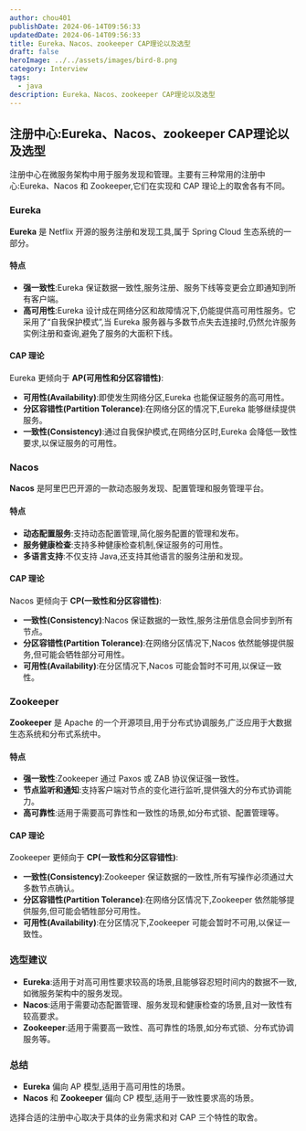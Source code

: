 ```yaml
---
author: chou401
publishDate: 2024-06-14T09:56:33
updatedDate: 2024-06-14T09:56:33
title: Eureka、Nacos、zookeeper CAP理论以及选型
draft: false
heroImage: ../../assets/images/bird-8.png
category: Interview
tags:
  - java
description: Eureka、Nacos、zookeeper CAP理论以及选型
---
```


## 注册中心:Eureka、Nacos、zookeeper CAP理论以及选型

注册中心在微服务架构中用于服务发现和管理。主要有三种常用的注册中心:Eureka、Nacos 和 Zookeeper,它们在实现和 CAP 理论上的取舍各有不同。

### Eureka

**Eureka** 是 Netflix 开源的服务注册和发现工具,属于 Spring Cloud 生态系统的一部分。

#### 特点

- **强一致性**:Eureka 保证数据一致性,服务注册、服务下线等变更会立即通知到所有客户端。
- **高可用性**:Eureka 设计成在网络分区和故障情况下,仍能提供高可用性服务。它采用了“自我保护模式”,当 Eureka 服务器与多数节点失去连接时,仍然允许服务实例注册和查询,避免了服务的大面积下线。

#### CAP 理论

Eureka 更倾向于 **AP(可用性和分区容错性)**:

- **可用性(Availability)**:即使发生网络分区,Eureka 也能保证服务的高可用性。
- **分区容错性(Partition Tolerance)**:在网络分区的情况下,Eureka 能够继续提供服务。
- **一致性(Consistency)**:通过自我保护模式,在网络分区时,Eureka 会降低一致性要求,以保证服务的可用性。

### Nacos

**Nacos** 是阿里巴巴开源的一款动态服务发现、配置管理和服务管理平台。

#### 特点

- **动态配置服务**:支持动态配置管理,简化服务配置的管理和发布。
- **服务健康检查**:支持多种健康检查机制,保证服务的可用性。
- **多语言支持**:不仅支持 Java,还支持其他语言的服务注册和发现。

#### CAP 理论

Nacos 更倾向于 **CP(一致性和分区容错性)**:

- **一致性(Consistency)**:Nacos 保证数据的一致性,服务注册信息会同步到所有节点。
- **分区容错性(Partition Tolerance)**:在网络分区情况下,Nacos 依然能够提供服务,但可能会牺牲部分可用性。
- **可用性(Availability)**:在分区情况下,Nacos 可能会暂时不可用,以保证一致性。

### Zookeeper

**Zookeeper** 是 Apache 的一个开源项目,用于分布式协调服务,广泛应用于大数据生态系统和分布式系统中。

#### 特点

- **强一致性**:Zookeeper 通过 Paxos 或 ZAB 协议保证强一致性。
- **节点监听和通知**:支持客户端对节点的变化进行监听,提供强大的分布式协调能力。
- **高可靠性**:适用于需要高可靠性和一致性的场景,如分布式锁、配置管理等。

#### CAP 理论

Zookeeper 更倾向于 **CP(一致性和分区容错性)**:

- **一致性(Consistency)**:Zookeeper 保证数据的一致性,所有写操作必须通过大多数节点确认。
- **分区容错性(Partition Tolerance)**:在网络分区情况下,Zookeeper 依然能够提供服务,但可能会牺牲部分可用性。
- **可用性(Availability)**:在分区情况下,Zookeeper 可能会暂时不可用,以保证一致性。

### 选型建议

- **Eureka**:适用于对高可用性要求较高的场景,且能够容忍短时间内的数据不一致,如微服务架构中的服务发现。
- **Nacos**:适用于需要动态配置管理、服务发现和健康检查的场景,且对一致性有较高要求。
- **Zookeeper**:适用于需要高一致性、高可靠性的场景,如分布式锁、分布式协调服务等。

### 总结

- **Eureka** 偏向 AP 模型,适用于高可用性的场景。
- **Nacos** 和 **Zookeeper** 偏向 CP 模型,适用于一致性要求高的场景。

选择合适的注册中心取决于具体的业务需求和对 CAP 三个特性的取舍。
